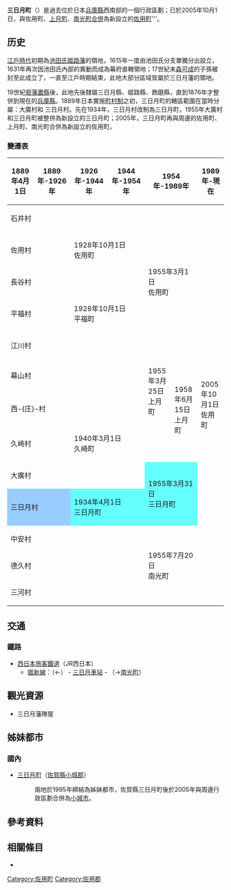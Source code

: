 {{日本町村 (廢除)
| 自治體名=三日月
| 町村=町
| 町村章=
| 日文原名=三日月町
| 平假名=みかづきちょう
| 羅馬字拼音=Mikazuki-chō
| 廢除時間=2005年10月1日
| 廢除理由=新設合併
| 廢除時處置=[[佐用町|佐用町]]、[[上月町|上月町]]、[[南光町|南光町]]、'''三日月町'''→佐用町
| 現在自治體=佐用町
| 都道府縣=兵庫縣
| 支廳=
| 郡=佐用郡
| 郡連結= 
| 編號=28504
| 面積=50.19
| 邊界未定=
| 人口=3,436
| 統計時間=2004年3月31日
| 自治體=[[新宮町|新宮町]]、[[上郡町|上郡町]]、[[南光町|南光町]]、[[宍粟市|宍粟市]]
| 樹=楓
| 花=菊
| 其他象徵物=
| 其他象徵=
| 郵遞區號=677-5192
| 所在地=佐用郡三日月町三日月1110番地1
| 電話號碼=0790-79-2001
| 外部連結=
| 經度=
| 緯度=
| 地圖=
}}
'''三日月町'''（{{jpn|j=三日月町|hg=みかづきちょう|rm=Mikazuki chō|f=y}}）是過去位於日本[[兵庫縣|兵庫縣]]西南部的一個行政區劃；已於2005年10月1日，與佐用町、[[上月町|上月町]]、[[南光町|南光町]][[市町村合併|合併]]為新設立的[[佐用町|佐用町]]'''。

== 历史 ==
[[江戶時代|江戶時代]]初期為[[池田氏|池田氏]][[姬路藩|姬路藩]]的領地，1615年一度由池田氏分支單獨分出設立{{tsl|ja|平福藩}}，1631年再次因池田氏內部的異動而成為幕府直轄領地；17世紀末[[森可成|森可成]]的子孫被封至此成立了{{tsl|ja|三日月藩}}，一直至江戶時期結束，此地大部分區域皆屬於三日月藩的領地。

19世紀[[廢藩置縣|廢藩置縣]]後，此地先後隸屬三日月縣、姬路縣、飾磨縣，直到1876年才整併到現在的[[兵庫縣|兵庫縣]]。1889年日本實施[[町村制|町村制]]之初，三日月町的轄區範圍在當時分屬：大廣村和
三日月村。先在1934年，三日月村改制為三日月町，1955年大廣村和三日月町被整併為新設立的三日月町；2005年，三日月町再與周邊的佐用町、上月町、南光町合併為新設立的佐用町。

=== 變遷表 ===
{| class="wikitable" style="font-size:x-small"
! 1889年4月1日
! 1889年-1926年
! 1926年-1944年
! 1944年-1954年
! colspan=2 | 1954年-1989年
! 1989年-現在
! 現在
|-
| colspan=4 | 石井村
| rowspan=5 colspan=2 | 1955年3月1日<br />佐用町
| rowspan=13 colspan=2 | 2005年10月1日<br />佐用町
|-
| colspan=2 | 佐用村
| colspan=2 | 1928年10月1日<br />佐用町
|-
| colspan=4 | 長谷村
|-
| colspan=2 | 平福村
| colspan=2 | 1928年10月1日<br />平福町
|-
| colspan=4 | 江川村
|-
| colspan=4 | 幕山村
| rowspan=2 | 1955年3月25日<br />上月町
| rowspan=3 | 1958年6月15日<br />上月町
|-
| colspan=4 | 西-{庄}-村
|-
| colspan=2 | 久崎村
| colspan=3 | 1940年3月1日<br />久崎町
|-
| colspan=4 | 大廣村
| rowspan=2 colspan=2 style="background-color:#6ff;" | 1955年3月31日<br />三日月町
|-
| colspan=2 style="background-color:#9cf;" | 三日月村
| colspan=2 style="background-color:#6ff;" | 1934年4月1日<br />三日月町
|-
| colspan=4 | 中安村
| rowspan=3 colspan=2 | 1955年7月20日<br />南光町
|-
| colspan=4 | 德久村
|-
| colspan=4 | 三河村
|}

== 交通 ==
=== 鐵路 ===
* [[西日本旅客鐵道|西日本旅客鐵道]]（JR西日本）
** [[姬新線|姬新線]]：（←{{Tsl|ja|新宮町 (兵庫県)|新宮町 (兵庫縣)|新宮町}}） - [[三日月車站|三日月車站]] - （→[[南光町|南光町]]）

== 觀光資源 ==
* 三日月藩陣屋

== 姊妹都市 ==
=== 國內 ===
* [[三日月町_(佐賀縣)|三日月町]]（[[佐賀縣|佐賀縣]][[小城郡|小城郡]]）
*: 兩地於1995年締結為姊妹都市，佐賀縣三日月町後於2005年與周邊行政區劃合併為[[小城市_(日本)|小城市]]。

== 參考資料 ==
{{Reflist}}

== 相關條目 ==
* {{tsl|ja|三日月藩}}

{{兵庫縣}}
{{Authority control}}

[[Category:佐用町|Category:佐用町]]
[[Category:佐用郡|Category:佐用郡]]